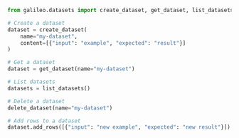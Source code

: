 ```python Python
from galileo.datasets import create_dataset, get_dataset, list_datasets, delete_dataset

# Create a dataset
dataset = create_dataset(
    name="my-dataset",
    content=[{"input": "example", "expected": "result"}]
)

# Get a dataset
dataset = get_dataset(name="my-dataset")

# List datasets
datasets = list_datasets()

# Delete a dataset
delete_dataset(name="my-dataset")

# Add rows to a dataset
dataset.add_rows([{"input": "new example", "expected": "new result"}])
``` 